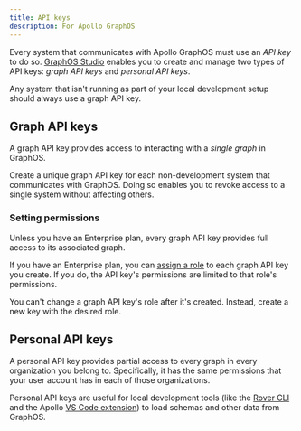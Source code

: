 ```yaml
---
title: API keys
description: For Apollo GraphOS
---
```


Every system that communicates with Apollo GraphOS must use an _API key_ to do so. [GraphOS Studio](https://studio.apollographql.com/?referrer=docs-content) enables you to create and manage two types of API keys: _graph API keys_ and _personal API keys_.

Any system that isn't running as part of your local development setup should always use a graph API key.

## Graph API keys

A graph API key provides access to interacting with a _single graph_ in GraphOS.

Create a unique graph API key for each non-development system that communicates with GraphOS. Doing so enables you to revoke access to a single system without affecting others.

<ObtainGraphApiKey />

### Setting permissions

Unless you have an Enterprise plan, every graph API key provides full access to its associated graph.

If you have an Enterprise plan, you can [assign a role](./org/members/#graph-api-key-roles) to each graph API key you create. If you do, the API key's permissions are limited to that role's permissions.

You can't change a graph API key's role after it's created. Instead, create a new key with the desired role.

## Personal API keys

A personal API key provides partial access to every graph in every organization you belong to. Specifically, it has the same permissions that your user account has in each of those organizations.

Personal API keys are useful for local development tools (like the [Rover CLI](/rover/) and the Apollo [VS Code extension](/devtools/editor-plugins/)) to load schemas and other data from GraphOS.

<ObtainPersonalApiKey />
